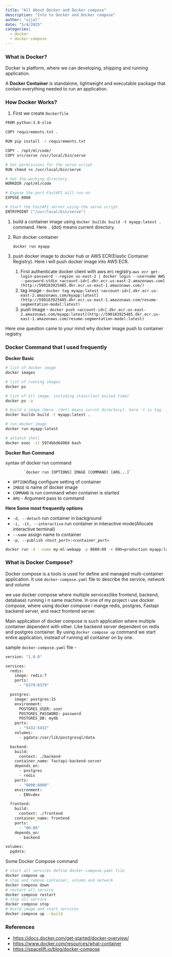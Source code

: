 ```yaml
---
title: "All About Docker and Docker compose"
description: "Into to Docker and Docker compose"
author: "ujjal"
date: "5/4/2025"
categories:
  - docker
  - docker-compose
---
```

### What is Docker?

Docker is platform, where we can developing, shipping and running application.

A **Docker Container** is standalone, lightweight and executable package that contain everything needed to run an application.  

### How Docker Works?

1. First we create `Dockerfile` 

```bash
FROM python:3.8-slim

COPY requirements.txt .

RUN pip install -r requirements.txt

COPY . /opt/ml/code/
COPY src/serve /usr/local/bin/serve

# Set permissions for the serve script
RUN chmod +x /usr/local/bin/serve

# Set the working directory
WORKDIR /opt/ml/code

# Expose the port FastAPI will run on
EXPOSE 8080

# Start the FastAPI server using the serve script
ENTRYPOINT ["/usr/local/bin/serve"]
```

1. build a container image using `docker buildx build -t myapp:latest .` command. Here `.` (dot) means current directory.
2. Run docker container 
    
    `docker run myapp`
    
3. push docker image to docker hub or AWS ECR(Elastic Container Registry). Here i will push docker image into AWS ECR.  
    1. First authenticate docker client with aws erc registry.`aws ecr get-login-password --region us-east-2 | docker login --username AWS --password-stdin <account-id>[.dkr.ecr.us-east-2.amazonaws.com](http://590183925485.dkr.ecr.us-east-1.amazonaws.com/)` 
    2. tag image - `docker tag myapp:latest <account-id>[.dkr.ecr.us-east-2.amazonaws.com/myapp:latest](http://590183925485.dkr.ecr.us-east-1.amazonaws.com/resume-segmentation-model:latest)`
    3. push image - `docker push <account-id>[.dkr.ecr.us-east-2.amazonaws.com/myapp:latest](http://590183925485.dkr.ecr.us-east-1.amazonaws.com/resume-segmentation-model:latest)`

Here one question came to your mind why docker image push to container registry 

### Docker Command that I used frequently

**Docker Basic**

```bash
# list of docker image
docker images

# list of running images
docker ps

# list of all image, including staus(last exited time)
docker ps -a

# build a image (Here .(dot) means currnt directory). here -t is tag. it assign name and version
docker buildx build -t myapp:latest .

# run docker image
docker run myapp:latest

# attatch shell
docker exec -it 5974bbd6498d bash
```

**Docker Run Command**

syntax of docker run command 

            `docker run [OPTIONS] IMAGE [COMMAND] [ARG...]`

- `OPTIONS`flag configure setting of container
- `IMAGE` is name of docker image
- `COMMAND` is run command when container is started
- `ARG` - Argument pass to command

**Here Some most frequently options** 

- `-d, --detach` run container in background
- `-i, -it, --interactive` run container in interactive mode(Allocate interactive terminal)
- `--name` assign name to container
- `-p, --publish <host_port>:<container_port>`

```bash
docker run -d --name my-ml-webapp -p 8080:80 -e ENV=production myapp:latest
```

### What is Docker Compose?

Docker compose is a tools is used for define and managed multi-container application. It use `docker-compose.yaml` file to describe the service, network and volume 

we use docker compose where multiple services(like frontend, backend, database) running i n same machine. In one of my project i use docker compose, where using docker compose i mange redis, postgres, Fastapi backend server, and react frontend server. 

Main application of docker compose is such application where multiple container dependent with other. Like backend server dependent on redis and postgres container. By using `docker compose up` command we start entire application, instead of running all container on by one.

sample `docker-compose.yaml` file - 

```bash
version: "1.0.0"

services:
  redis:
    image: redis:7
    ports:
      - "6379:6379"

  postgres:
    image: postgres:15
    environment:
      POSTGRES_USER: user
      POSTGRES_PASSWORD: password
      POSTGRES_DB: mydb
    ports:
      - "5432:5432"
    volumes:
      - pgdata:/var/lib/postgresql/data

  backend:
    build:
      context: ./backend
    container_name: fastapi-backend-server
    depends_on:
      - postgres
      - redis
    ports:
      - "8000:8000"
    environment:
      - ENV=dev

  frontend:
    build:
      context: ./frontend
    container_name: frontend
    ports:
      - "80:80"
    depends_on:
      - backend

volumes:
  pgdata:
```

Some Docker Compose command 

```bash
# start all services define docker-compose.yaml file
docker compose up
# stop and remove container, volumn and network
docker compose down
# restart all service
docker compose restart
# stop all service
docker compose stop
# build image and start services
docker compose up --build
```

### References

- [https://docs.docker.com/get-started/docker-overview/](https://docs.docker.com/get-started/docker-overview/)
- [https://www.docker.com/resources/what-container](https://www.docker.com/resources/what-container)
- [https://spacelift.io/blog/docker-compose](https://spacelift.io/blog/docker-compose)